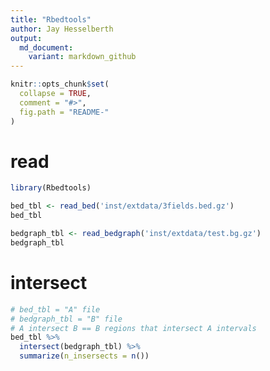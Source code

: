 ```yaml
---
title: "Rbedtools"
author: Jay Hesselberth
output:
  md_document:
    variant: markdown_github
---
```


```r
knitr::opts_chunk$set(
  collapse = TRUE,
  comment = "#>",
  fig.path = "README-"
)
```

# read

```r
library(Rbedtools)

bed_tbl <- read_bed('inst/extdata/3fields.bed.gz')
bed_tbl

bedgraph_tbl <- read_bedgraph('inst/extdata/test.bg.gz')
bedgraph_tbl
```

# intersect

```r
# bed_tbl = "A" file
# bedgraph_tbl = "B" file
# A intersect B == B regions that intersect A intervals
bed_tbl %>%
  intersect(bedgraph_tbl) %>%
  summarize(n_insersects = n())
```
